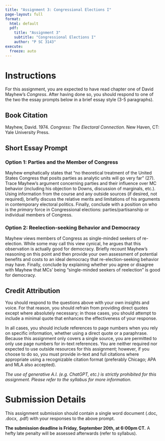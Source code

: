 ```yaml
---
title: "Assignment 3: Congressional Elections I"
page-layout: full
format:
  html: default
  pdf: 
    title: "Assignment 3"
    subtitle: "Congressional Elections I"
    author: "P SC 3143"
execute:
  freeze: auto
---
```


# Instructions

For this assignment, you are expected to have read chapter one of David Mayhew's *Congress*. After having done so, you should respond to one of the two the essay prompts below in a brief essay style (3-5 paragraphs). 

## Book Citation

Mayhew, David. 1974. *Congress: The Electoral Connection.* New Haven, CT: Yale University Press.

## Short Essay Prompt

### Option 1: Parties and the Member of Congress

Mayhew emphatically states that "no theoretical treatment of the United States Congress that posits parties as analytic units will go very far" (27). Trace Mayhew's argument concerning parties and their influence over MC behavior (including his objection to Downs, discussion of marginals, etc.). Using information from the course and any outside sources (if desired, not required), briefly discuss the relative merits and limitations of his arguments in contemporary electoral politics. Finally, conclude with a position on who is the *primary* force in Congressional elections: parties/partisanship or individual members of Congress. 


### Option 2: Reelection-seeking Behavior and Democracy

Mayhew views members of Congress as single-minded seekers of re-election. While some may call this view cynical, he argues that this observation is actually good for democracy. Briefly recount Mayhew's reasoning on this point and then provide your own assessment of potential benefits and costs to an ideal democracy that re-election-seeking behavior may have. Finally, conclude by explaining whether you agree or disagree with Mayhew that MCs' being "single-minded seekers of reelection" is good for democracy.

## Credit Attribution

You should respond to the questions above with your own insights and voice. For that reason, you should refrain from providing direct quotes except where absolutely necessary; in those cases, you should attempt to include a minimal quote that enhances the effectiveness of your response.

In all cases, you should include references to page numbers when you rely on specific information, whether using a direct quote or a paraphrase. Because this assignment only covers a single source, you are permitted to only use page numbers for in-text references. You are neither required nor expected to use outside resources for this assignment; however, if you choose to do so, you must provide in-text and full citations where appropriate using a recognizable citation format (preferably Chicago; APA and MLA also accepted).

*The use of generative A.I. (e.g. ChatGPT, etc.) is strictly prohibited for this assignment. Please refer to the syllabus for more information.*

# Submission Details

This assignment submission should contain a single word document (.doc, .docx, .pdf) with your responses to the above prompt.

**The submission deadline is Friday, September 20th, at 6:00pm CT.** A hefty late penalty will be assessed afterwards (refer to syllabus). 
